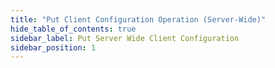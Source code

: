 ```yaml
---
title: "Put Client Configuration Operation (Server-Wide)"
hide_table_of_contents: true
sidebar_label: Put Server Wide Client Configuration
sidebar_position: 1
---
```





<LanguageSwitcher supportedLanguages={supportedLanguages} />

<LanguageContent language="csharp">
   <PutServerwideClientConfigurationCsharp />
</LanguageContent>

<LanguageContent language="nodejs">
   <PutServerwideClientConfigurationNodejs />
</LanguageContent>


<!---
### Studio
- [Client Configuration View](../../../../studio/server/client-configuration)

### Operations
- [Get client-configuration (server-wide)](../../../../client-api/operations/server-wide/configuration/get-serverwide-client-configuration)
- [Get client-configuration (for database)](../../../../client-api/operations/maintenance/configuration/get-client-configuration)
- [Put client-configuration (for database)](../../../../client-api/operations/maintenance/configuration/put-client-configuration)


-->